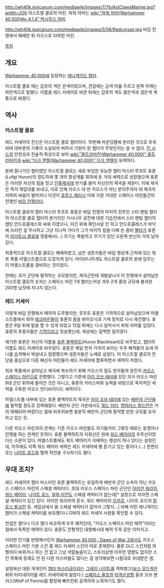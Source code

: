 {{{+1 '''Astral Claws''' → '''Red Corsairs'''}}}

http://wh40k.lexicanum.com/mediawiki/images/7/7b/AstClawsMarine.jpg?width=200
아스트랄 클로의 마린. 파워 아머는 [[wiki:"파워 아머(Warhammer 40,000)#s-4.1.4" 막시무스 아머]].

http://wh40k.lexicanum.com/mediawiki/images/5/56/Redcorsair.jpg
바답 전쟁에서 패배한 뒤 카오스로 타락한 마린.

[[목차]]

== 개요 ==
[[Warhammer 40,000]]에 등장하는 [[레니게이드 챕터]].

아스트랄 클로 때는 갑옷의 색은 은색이었으며, 견갑에는 금색 띠를 두르고 왼쪽 어깨는 파란색으로 칠했다. 이름을 레드 커세어로 바꾼 뒤에는 갑옷의 색도 붉은색과 검은색 계통으로 바꿨다.

== 역사 ==
=== 아스트랄 클로 ===
레드 커세어의 전신은 아스트랄 클로 챕터이다. 10번째 파운딩쯤에 분리된 것으로 추측되며 대부분의 기록이 소실되어 버려서 기원이 된 챕터가 무엇인지는 알 수 없다. [[진 시드]]의 안정성과 전술적 특성으로 보아 [[wiki:"울트라마린(Warhammer 40,000)" 울트라마린]]과 [[wiki:"다크 엔젤(Warhammer 40,000)" 다크 엔젤]]이 유력하다.

본래 잘나가던 챕터였던 아스트랄 클로는 새로 부임한 유능한 챕터 마스터 루프트 휴론(Lufgt Huron)의 영도하에 몇 개의 항성계를 휘하에 둔 거대 세력으로 성장했으며 휴론은 이러한 자신의 힘을 믿고 [[인류제국]]에 반기를 들어 자신만의 제국을 세운다. 이에 제국은 즉각 제압대를 보내고, 이로 인해 카오스 대 반 카오스가 아닌 분리주의자 대 제국지지파의 싸움이 벌어지니 이것이 [[호루스 헤러시]] 이래 가장 거대한 스페이스 마린들간의 전쟁인 [[바답 전쟁]]이다.

아스트랄 클로의 챕터 마스터 루프트 휴론은 바답 전쟁의 마지막 전투인 스타 팬텀 챕터의 아스트랄 클로 챕터의 본거지인 가시나무 궁전에 대한 기습전에서 스타 팬텀 챕터의 캡틴 안드로클레스와 싸워 이겼으나, 이긴 뒤에 확인사살 안 하고 안드로클레스가 바닥에 쓰러진 걸 무시하고 그냥 지나쳐 가다가 그가 마지막 힘을 다해 쏜 콤비 [[멜타]]가 휴론의 [[라이트닝 클로]]에 명중해서(…) 무기는 폭발하고 무기가 있던 오른쪽 반신이 거의 날아갔다.

최종적으로 아스트랄 클로는 패배하였고, 남은 생존자들은 바답 행성계 근처에 있는 워프 폭풍 마엘스트롬으로 도망치게 된다. 아이러니하게도 아스트랄 클로의 본래 임무는 이 마엘스트롬을 경비하는 것이었다.

한때는 과거 군단에 필적하는 규모였지만, 제국군한테 개발살나서 이 전쟁에서 살아남은 아스트랄 클로의 숫자는 스페이스 마린 1개 챕터는커녕 겨우 2개 중대 규모에 불과한 200명 남짓에 지나지 않는다.

=== 레드 커세어 ===
이렇게 바답 전쟁에서 패하여 도주했지만, 루프트 휴론은 기적적으로 살아남았으며 마엘스트롬에서 휘하 [[테크마린]]들이 휴론의 몸을 바이오닉과 기계 장치로 다시 재건했다. 휴론은 8일 뒤에 말을 할 수 있게 되었고 12일 뒤에는 다시 일어서서 파워 아머를 입었다. 휴론의 추종자들은 [[기적]]이라고 칭송했는데, 세상에는 끔찍한 일이었다.

재기한 휴론은 자신의 이름을 [[휴론 블랙하트]](Huron Blackheart)로 바꾸었고, 챕터의 이름도 레드 커세어로 바꾸었다. 휴론은 제일 먼저 가까이 보이는 우주 해적들의 요새 하나를 습격해서 박살내고 점령했으며 생존자들은 노예로 삼았다. 이 아스트랄 클로의 잔당을 중심으로 다른 배신자 마린들이 레드 커세어에 합류하면서 세력이 커졌다.

워프 폭풍에서 살아남고 제국에 복수하기 위해 카오스의 힘도 받아들여 완전히 [[카오스 스페이스 마린]]으로 전향했다. 그렇다고 기존에 [[아이 오브 테러]]에 있던 과거 카오스 마린 9대 군단 휘하에 들어간 것은 아니고, 휴론의 카리스마와 능력을 바탕으로 독자적인 세력을 구축한 카오스 언디바이디드 세력이다.

마엘스트롬 내부에 있는 휴론 블랙하트의 제국은 [[아이 오브 테러]]에 있는 [[배반자 군단]]들에 필적할 정도로 강력해졌다. 배반자 군단 가운데서도 [[월드 이터]], [[엠퍼러스 칠드런]]은 거의 와해되어 버렸다는 점에 비추어보면 충분히 배반자 군단에 필적할 만한 규모를 유지하고 있는 듯.

다른 카오스 마린과의 관계는 기존 카오스 마린들도 자기들끼리 그렇듯 때로는 동맹이나 전쟁을 하는 관계인 듯하다. 휴론 블랙하트의 지휘선은 원래 [[워드 베어러]]의 우주선이었다는 소문이 있다. 마엘스트롬에도 워드 베어러가 지배하는 행성이 하나 있다는 설정인데, 아무래도 이쪽 워드 베어러 세력은 레드 커세어에 삥 뜯기고 있는 중이다.(…) 한편으로는 [[나이트 로드]]와 협력 작전을 구사하기도 했다.

== 우대 조치? ==
레드 커세어의 챕터 마스터인 휴론 블랙하트는 유일하게 배반자 군단 소속이 아닌 카오스 스페이스 마린의 스페셜 캐릭터다. 초대 카오스 스페이스 마린 군단인 [[아이언 워리어]], [[워드 베어러]], [[나이트 로드]], [[알파 리전]]도 스페셜 캐릭터가 없는데[* 설정으로 치자면 스페셜 캐릭터가 있긴 있다. 아이언 워리어의 혼수, 워드 베어러의 [[므카르]], 나이트 로드의 [[탈로스 발코란]] 등. 게임상에서 쓸 스페셜 캐릭터가 없어서 그렇지…] 비해 이런 레니게이드 챕터가 스페셜 캐릭터를 보유했다니 GW의 레드 커세어 사랑을 확인할 수 있다.

컨셉은 엘다나 다크 엘다 비슷하게 우주 해적인데, "카오스 스페이스 마린 해적"이라는 점에서 독특한 매력이 있다. 휴론도 전형적인 대항해시대 해적 두목 같은 이미지고.

이러한 인기를 반영해서인지 [[Warhammer 40,000 : Dawn of War 2]]에서도 카오스 스페이스 마린 기본 스킨 중 레드 커세어 스킨이 따로 존재한다. 물론 DLC 스킨처럼 외형까지 바뀌거나 하는 건 없고 그냥 색깔놀음이고, 스토리상엔 아무런 영향도 없지만 스킨 목록에 등재도 안 된 다른 카스마들도 많다는 걸 생각해보면 나름대로 우대받은 셈.

설정에선 대원 개개인이 [[챕터 마스터]]급이라는 [[그레이 나이트]]를 격파했고([[보스 모드락]]은 휘하 터미네이터를 레드 커세어에게 잃었다.) [[스페이스 울프]]의 [[타격순양함]] 울프 오브 펜리스(Wolf of Fenris)를 함정에 빠뜨린뒤 공격하여 노획하기도 했다.
